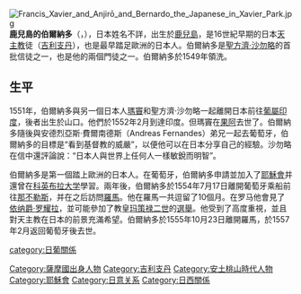 {{Unreferenced|time=2021-02-19T07:52:40+00:00}}
[[File:Francis_Xavier_and_Anjirō_and_Bernardo_the_Japanese_in_Xavier_Park.jpg|thumb]]
'''鹿兒島的伯爾納多'''（{{jpn|j=鹿児島のベルナルド|hg=かごしまのベルナルド|rm=Kagoshima no Berunarudo}}，{{bd|？||1557年|2月|}}），日本姓名不詳，出生於[[鹿兒島縣|鹿兒島]]，是16世紀早期的日本[[天主教|天主教]]徒（[[吉利支丹|吉利支丹]]），也是最早踏足歐洲的日本人。伯爾納多是[[聖方濟·沙勿略|聖方濟·沙勿略]]的首批信徒之一，也是他的兩個門徒之一。伯爾納多於1549年領洗。

==生平==
1551年，伯爾納多與另一個日本人[[山口的瑪竇|瑪竇]]和聖方濟·沙勿略一起離開日本前往[[葡屬印度|葡屬印度]]，後者出生於山口。他們於1552年2月到達印度。但瑪竇在[[果阿|果阿]]去世了。伯爾納多隨後與安德烈亞斯·費爾南德斯（Andreas Fernandes）弟兄一起去葡萄牙，伯爾納多的目標是“看到基督教的威嚴”，以便他可以在日本分享自己的經驗。沙勿略在信中還評論說：“日本人與世界上任何人一樣敏銳而明智”。

伯爾納多是第一個踏上歐洲的日本人。在葡萄牙，伯爾納多申請並加入了[[耶穌會|耶穌會]]并還曾在[[科英布拉大學|科英布拉大学]]學習。兩年後，伯爾納多於1554年7月17日離開葡萄牙乘船前往[[那不勒斯|那不勒斯]]，并在之后訪問[[羅馬|羅馬]]。他在羅馬一共逗留了10個月。在罗马他會見了[[羅耀拉|依纳爵·罗耀拉]]，並可能參加了教皇[[才祿二世|玛策禄二世]]的[[教宗選舉|選舉]]。他受到了高度重視，並且對天主教在日本的前景充滿希望。伯爾納多於1555年10月23日離開羅馬，於1557年2月返回葡萄牙後去世。

[[Category:薩摩國出身人物|Category:薩摩國出身人物]]
[[category:日葡關係|category:日葡關係]]
[[Category:吉利支丹|Category:吉利支丹]]
[[Category:安土桃山時代人物|Category:安土桃山時代人物]]
[[Category:耶穌會|Category:耶穌會]]
[[Category:日意关系|Category:日意关系]]
[[Category:日西關係|Category:日西關係]]